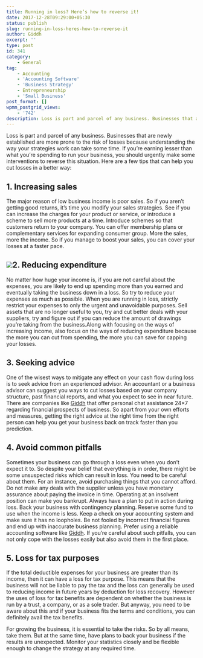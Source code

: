 ```yaml
---
title: Running in loss? Here’s how to reverse it!
date: 2017-12-28T09:29:00+05:30
status: publish
slug: running-in-loss-heres-how-to-reverse-it
author: Giddh
excerpt: ''
type: post
id: 341
category:
    - General
tag:
    - Accounting
    - 'Accounting Software'
    - 'Business Strategy'
    - Entrepreneurship
    - 'Small Business'
post_format: []
wpmm_postgrid_views:
    - '742'
description: Loss is part and parcel of any business. Businesses that are newly established are more prone to the risk of losses because understanding
---
```

Loss is part and parcel of any business. Businesses that are newly established are more prone to the risk of losses because understanding the way your strategies work can take some time. If you’re earning lesser than what you’re spending to run your business, you should urgently make some interventions to reverse this situation. Here are a few tips that can help you cut losses in a better way:

**1.** **Increasing sales**
---------------------------

The major reason of low business income is poor sales. So if you aren’t getting good returns, it’s time you modify your sales strategies. See if you can increase the charges for your product or service, or introduce a scheme to sell more products at a time. Introduce schemes so that customers return to your company. You can offer membership plans or complementary services for expanding consumer group. More the sales, more the income. So if you manage to boost your sales, you can cover your losses at a faster pace.

<img class="wp-block-image size-large" src = "https://miro.medium.com/max/1536/1*Nia334LHDSNzqJruAyxi-Q.jpeg"/>**2.** **Reducing expenditure**
-------------------------------

No matter how huge your income is, if you are not careful about the expenses, you are likely to end up spending more than you earned and eventually taking the business down in a loss. So try to reduce your expenses as much as possible. When you are running in loss, strictly restrict your expenses to only the urgent and unavoidable purposes. Sell assets that are no longer useful to you, try and cut better deals with your suppliers, try and figure out if you can reduce the amount of drawings you’re taking from the business.Along with focusing on the ways of increasing income, also focus on the ways of reducing expenditure because the more you can cut from spending, the more you can save for capping your losses.

**3.** **Seeking advice**
-------------------------

One of the wisest ways to mitigate any effect on your cash flow during loss is to seek advice from an experienced advisor. An accountant or a business advisor can suggest you ways to cut losses based on your company structure, past financial reports, and what you expect to see in near future. There are companies like [Giddh](https://giddh.com/) that offer personal chat assistance 24×7 regarding financial prospects of business. So apart from your own efforts and measures, getting the right advice at the right time from the right person can help you get your business back on track faster than you prediction.

**4.** **Avoid common pitfalls**
--------------------------------

Sometimes your business can go through a loss even when you don’t expect it to. So despite your belief that everything is in order, there might be some unsuspected risks which can result in loss. You need to be careful about them. For an instance, avoid purchasing things that you cannot afford. Do not make any deals with the supplier unless you have monetary assurance about paying the invoice in time. Operating at an insolvent position can make you bankrupt. Always have a plan to put in action during loss. Back your business with contingency planning. Reserve some fund to use when the income is less. Keep a check on your accounting system and make sure it has no loopholes. Be not fooled by incorrect financial figures and end up with inaccurate business planning. Prefer using a reliable accounting software like [Giddh](https://giddh.com/). If you’re careful about such pitfalls, you can not only cope with the losses easily but also avoid them in the first place.

**5.** **Loss for tax purposes**
--------------------------------

If the total deductible expenses for your business are greater than its income, then it can have a loss for tax purpose. This means that the business will not be liable to pay the tax and the loss can generally be used to reducing income in future years by deduction for loss recovery. However the uses of loss for tax benefits are dependent on whether the business is run by a trust, a company, or as a sole trader. But anyway, you need to be aware about this and if your business fits the terms and conditions, you can definitely avail the tax benefits.

For growing the business, it is essential to take the risks. So by all means, take them. But at the same time, have plans to back your business if the results are unexpected. Monitor your statistics closely and be flexible enough to change the strategy at any required time.